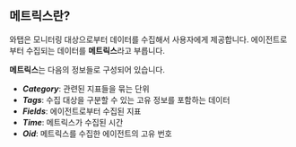 ## 메트릭스란?

와탭은 모니터링 대상으로부터 데이터를 수집해서 사용자에게 제공합니다. 에이전트로부터 수집되는 데이터를 **메트릭스**라고 부릅니다. 

<ProdImg img='metrics_overview-db' ext='.png' alt=''/>

**메트릭스**는 다음의 정보들로 구성되어 있습니다.

* ***Category***: 관련된 지표들을 묶는 단위
* ***Tags***: 수집 대상을 구분할 수 있는 고유 정보를 포함하는 데이터
* ***Fields***: 에이전트로부터 수집된 지표
* ***Time***: 메트릭스가 수집된 시간
* ***Oid***: 메트릭스를 수집한 에이전트의 고유 번호
